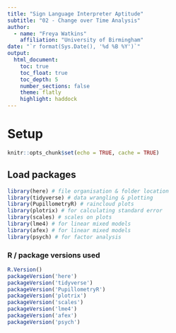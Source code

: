 ```yaml
---
title: "Sign Language Interpreter Aptitude"
subtitle: "02 - Change over Time Analysis"
author:
  - name: "Freya Watkins"
    affiliation: "University of Birmingham"
date: "`r format(Sys.Date(), '%d %B %Y')`"
output:
  html_document:
    toc: true
    toc_float: true
    toc_depth: 5
    number_sections: false
    theme: flatly
    highlight: haddock
---
```


# Setup
```r
knitr::opts_chunk$set(echo = TRUE, cache = TRUE)
```

## Load packages
```r
library(here) # file organisation & folder location
library(tidyverse) # data wrangling & plotting
library(PupillometryR) # raincloud plots
library(plotrix) # for calculating standard error
library(scales) # scales on plots
library(lme4) # for linear mixed models
library(afex) # for linear mixed models
library(psych) # for factor analysis
```

### R / package versions used
```r
R.Version() 
packageVersion('here')
packageVersion('tidyverse')
packageVersion('PupillometryR') 
packageVersion('plotrix') 
packageVersion('scales') 
packageVersion('lme4') 
packageVersion('afex')
packageVersion('psych')
```